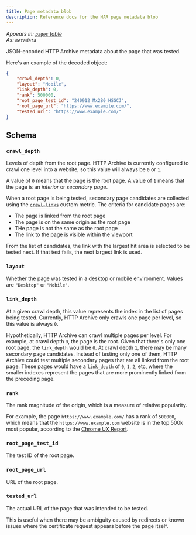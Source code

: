 ```yaml
---
title: Page metadata blob
description: Reference docs for the HAR page metadata blob
---
```


_Appears in: [`pages` table](/reference/tables/pages/)_\
_As: `metadata`_

JSON-encoded HTTP Archive metadata about the page that was tested.

Here's an example of the decoded object:

```json
{
    "crawl_depth": 0,
    "layout": "Mobile",
    "link_depth": 0,
    "rank": 500000,
    "root_page_test_id": "240912_Mx2B0_HSGCJ",
    "root_page_url": "https://www.example.com/",
    "tested_url": "https://www.example.com/"
}
```

## Schema

### `crawl_depth`

Levels of depth from the root page. HTTP Archive is currently configured to crawl one level into a website, so this value will always be `0` or `1`.

A value of `0` means that the page is the root page. A value of `1` means that the page is an _interior_ or _secondary page_.

When a root page is being tested, secondary page candidates are collected using the [`crawl-links`](https://github.com/HTTPArchive/custom-metrics/blob/main/dist/crawl_links.js) custom metric. The criteria for candidate pages are:

- The page is linked from the root page
- The page is on the same origin as the root page
- THe page is not the same as the root page
- The link to the page is visible within the viewport

From the list of candidates, the link with the largest hit area is selected to be tested next. If that test fails, the next largest link is used.

### `layout`

Whether the page was tested in a desktop or mobile environment. Values are `"Desktop"` or `"Mobile"`.

### `link_depth`

At a given crawl depth, this value represents the index in the list of pages being tested. Currently, HTTP Archive only crawls one page per level, so this value is always `0`.

Hypothetically, HTTP Archive can crawl multiple pages per level. For example, at crawl depth `0`, the page is the root. Given that there's only one root page, the `link_depth` would be `0`. At crawl depth `1`, there may be many secondary page candidates. Instead of testing only one of them, HTTP Archive could test multiple secondary pages that are all linked from the root page. These pages would have a `link_depth` of `0`, `1`, `2`, etc, where the smaller indexes represent the pages that are more prominently linked from the preceding page.

### `rank`

The rank magnitude of the origin, which is a measure of relative popularity.

For example, the page `https://www.example.com/` has a rank of `500000`, which means that the `https://www.example.com` website is in the top 500k most popular, according to the [Chrome UX Report](https://developer.chrome.com/docs/crux/methodology/#popularity-metric).

### `root_page_test_id`

The test ID of the root page.

### `root_page_url`

URL of the root page.

### `tested_url`

The actual URL of the page that was intended to be tested.

This is useful when there may be ambiguity caused by redirects or known issues where the certificate request appears before the page itself.


